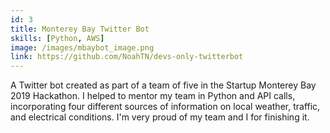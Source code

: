 ```yaml
---
id: 3
title: Monterey Bay Twitter Bot
skills: [Python, AWS]
image: /images/mbaybot_image.png
link: https://github.com/NoahTN/devs-only-twitterbot
---
```

A Twitter bot created as part of a team of five in the Startup Monterey Bay 2019 Hackathon.
I helped to mentor my team in Python and API calls, incorporating four different sources of information on 
local weather, traffic, and electrical conditions. I'm very proud of my team and I for finishing it.
